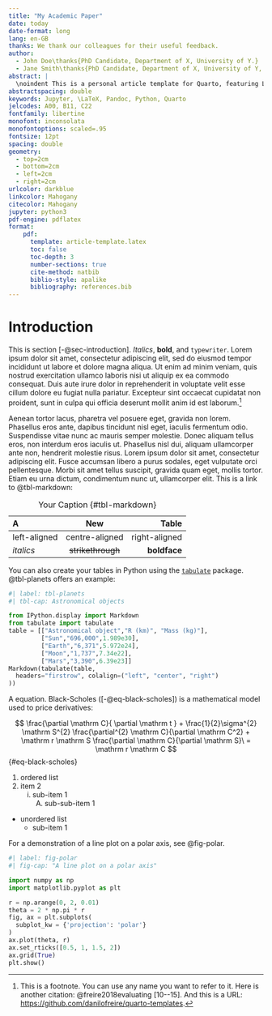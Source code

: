 ```yaml
---
title: "My Academic Paper"
date: today
date-format: long
lang: en-GB
thanks: We thank our colleagues for their useful feedback. 
author: 
  - John Doe\thanks{PhD Candidate, Department of X, University of Y.}
  - Jane Smith\thanks{PhD Candidate, Department of X, University of Y, \href{mailto:jsmith@university.ac.uk}{\texttt{jsmith@university.ac.uk}}, \url{https://jsmith.org}.}
abstract: |
  \noindent This is a personal article template for Quarto, featuring Libertine and Inconsolata fonts, British English, double-spaced text, and numbered sections. The colour scheme is personalised too: URLs are in dark blue, internal links are in mahogany, and the table of contents is in black. The template also includes pre-formatted entries for the abstract, keywords, and JEL classification codes. You will need to install Jupyter, Pandoc, Python, Quarto, and a \TeX{} system to compile the PDF. If you prefer not to download large \TeX{} binaries, I recommend installing the `TinyTeX` module for Quarto. I hope you find this template useful. Feel free to send me a message if you have any suggestions.
abstractspacing: double
keywords: Jupyter, \LaTeX, Pandoc, Python, Quarto
jelcodes: A00, B11, C22
fontfamily: libertine
monofont: inconsolata
monofontoptions: scaled=.95
fontsize: 12pt
spacing: double
geometry: 
  - top=2cm
  - bottom=2cm
  - left=2cm
  - right=2cm
urlcolor: darkblue
linkcolor: Mahogany
citecolor: Mahogany
jupyter: python3
pdf-engine: pdflatex
format: 
    pdf:
      template: article-template.latex
      toc: false
      toc-depth: 3
      number-sections: true
      cite-method: natbib
      biblio-style: apalike
      bibliography: references.bib
---
```


\newpage

# Introduction {#sec-introduction}

This is section [-@sec-introduction]. *Italics*, **bold**, and `typewriter`. Lorem ipsum dolor sit amet, consectetur adipiscing elit, sed do eiusmod tempor incididunt ut labore et dolore magna aliqua. Ut enim ad minim veniam, quis nostrud exercitation ullamco laboris nisi ut aliquip ex ea commodo consequat. Duis aute irure dolor in reprehenderit in voluptate velit esse cillum dolore eu fugiat nulla pariatur. Excepteur sint occaecat cupidatat non proident, sunt in culpa qui officia deserunt mollit anim id est laborum.[^fn-citation]

[^fn-citation]: This is a footnote. You can use any name you want to refer to it. Here is another citation: @freire2018evaluating [10--15]. And this is a URL: <https://github.com/danilofreire/quarto-templates>.

Aenean tortor lacus, pharetra vel posuere eget, gravida non lorem. Phasellus eros ante, dapibus tincidunt nisl eget, iaculis fermentum odio. Suspendisse vitae nunc ac mauris semper molestie. Donec aliquam tellus eros, non interdum eros iaculis ut. Phasellus nisl dui, aliquam ullamcorper ante non, hendrerit molestie risus. Lorem ipsum dolor sit amet, consectetur adipiscing elit. Fusce accumsan libero a purus sodales, eget vulputate orci pellentesque. Morbi sit amet tellus suscipit, gravida quam eget, mollis tortor. Etiam eu urna dictum, condimentum nunc ut, ullamcorper elit. This is a link to @tbl-markdown:

| A            | New              | Table          |
|:-------------|:----------------:|---------------:|
|left-aligned  |centre-aligned    |right-aligned   |
|*italics*     |~~strikethrough~~ |**boldface**    |

Table: Your Caption {#tbl-markdown}

You can also create your tables in Python using the [`tabulate`](https://pypi.org/project/tabulate/) package. @tbl-planets offers an example:

```python

#| label: tbl-planets
#| tbl-cap: Astronomical objects

from IPython.display import Markdown
from tabulate import tabulate
table = [["Astronomical object","R (km)", "Mass (kg)"],
         ["Sun","696,000",1.989e30],
         ["Earth","6,371",5.972e24],
         ["Moon","1,737",7.34e22],
         ["Mars","3,390",6.39e23]]
Markdown(tabulate(table, 
  headers="firstrow", colalign=("left", "center", "right")
))
```

A \LaTeX \hspace{.01cm} equation. Black-Scholes ([-@eq-black-scholes]) is a mathematical model used to price derivatives:

$$
\frac{\partial \mathrm C}{ \partial \mathrm t } + \frac{1}{2}\sigma^{2} \mathrm S^{2}
\frac{\partial^{2} \mathrm C}{\partial \mathrm C^2}
  + \mathrm r \mathrm S \frac{\partial \mathrm C}{\partial \mathrm S}\ =
  \mathrm r \mathrm C 
$$ {#eq-black-scholes} 

1. ordered list
2. item 2
    i) sub-item 1
         A.  sub-sub-item 1

* unordered list
    * sub-item 1

For a demonstration of a line plot on a polar axis, see @fig-polar.

```python
#| label: fig-polar
#| fig-cap: "A line plot on a polar axis"

import numpy as np
import matplotlib.pyplot as plt

r = np.arange(0, 2, 0.01)
theta = 2 * np.pi * r
fig, ax = plt.subplots(
  subplot_kw = {'projection': 'polar'} 
)
ax.plot(theta, r)
ax.set_rticks([0.5, 1, 1.5, 2])
ax.grid(True)
plt.show()
```
